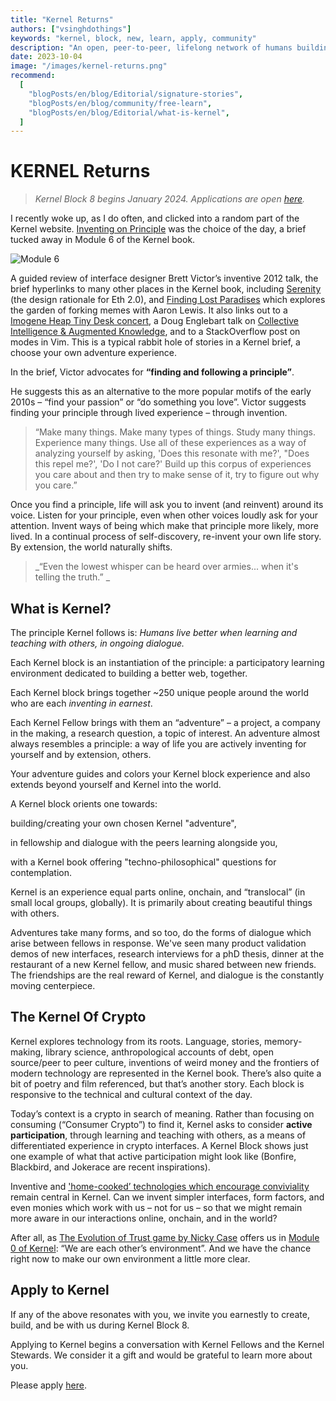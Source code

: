 ```yaml
---
title: "Kernel Returns"
authors: ["vsinghdothings"]
keywords: "kernel, block, new, learn, apply, community"
description: "An open, peer-to-peer, lifelong network of humans building relationships one conversation at a time."
date: 2023-10-04
image: "/images/kernel-returns.png"
recommend:
  [
    "blogPosts/en/blog/Editorial/signature-stories",
    "blogPosts/en/blog/community/free-learn",
    "blogPosts/en/blog/Editorial/what-is-kernel",
  ]
---
```


# KERNEL Returns

> _Kernel Block 8 begins January 2024. Applications are open [here](https://apply.kernel.community/)._

I recently woke up, as I do often, and clicked into a random part of the Kernel website. [Inventing on Principle](/learn/module-6/inventing-on-principle) was the choice of the day, a brief tucked away in Module 6 of the Kernel book. 

<InfoBlock>

![Module 6](/images/module-6.png)

A guided review of interface designer Brett Victor’s inventive 2012 talk, the brief hyperlinks to many other places in the Kernel book, including [Serenity](/learn/module-6/serenity) (the design rationale for Eth 2.0), and [Finding Lost Paradises](/learn/module-4/the-garden) which explores the garden of forking memes with Aaron Lewis. It also links out to a [Imogene Heap Tiny Desk concert](https://www.youtube.com/watch?v=3QtklTXbKUQ&t=556s), a Doug Englebart talk on [Collective Intelligence & Augmented Knowledge](https://www.youtube.com/watch?v=sG3PWet8fDk), and to a StackOverflow post on modes in Vim. This is a typical rabbit hole of stories in a Kernel brief, a choose your own adventure experience. 

</InfoBlock>

In the brief, Victor advocates for **“finding and following a principle”**. 

He suggests this as an alternative to the more popular motifs of the early 2010s – “find your passion” or “do something you love”. Victor suggests finding your principle through lived experience – through invention. 

> “Make many things. Make many types of things. Study many things. Experience many things. Use all of these experiences as a way of analyzing yourself by asking, 'Does this resonate with me?', "Does this repel me?', 'Do I not care?' Build up this corpus of experiences you care about and then try to make sense of it, try to figure out why you care.”

Once you find a principle, life will ask you to invent (and reinvent) around its voice. Listen for your principle, even when other voices loudly ask for your attention. Invent ways of being which make that principle more likely, more lived. In a continual process of self-discovery, re-invent your own life story. By extension, the world naturally shifts. 

> _“Even the lowest whisper can be heard over armies... when it's telling the truth.” _

## What is Kernel?

The principle Kernel follows is: _Humans live better when learning and teaching with others, in ongoing dialogue._

Each Kernel block is an instantiation of the principle: a participatory learning environment dedicated to building a better web, together. 

Each Kernel block brings together ~250 unique people around the world who are each _inventing in earnest_.  

Each Kernel Fellow brings with them an “adventure” – a project, a company in the making, a research question, a topic of interest. An adventure almost always resembles a principle: a way of life you are actively inventing for yourself and by extension, others. 

Your adventure guides and colors your Kernel block experience and also extends beyond yourself and Kernel into the world.  

A Kernel block orients one towards: 

<Process>

building/creating your own chosen Kernel "adventure",

in fellowship and dialogue with the peers learning alongside you,

with a Kernel book offering "techno-philosophical" questions for contemplation.

</Process>

Kernel is an experience equal parts online, onchain, and “translocal” (in small local groups, globally). It is primarily about creating beautiful things with others.

Adventures take many forms, and so too, do the forms of dialogue which arise between fellows in response. We've seen many product validation demos of new interfaces, research interviews for a phD thesis, dinner at the restaurant of a new Kernel fellow, and music shared between new friends. The friendships are the real reward of Kernel, and dialogue is the constantly moving centerpiece.

## The Kernel Of Crypto

Kernel explores technology from its roots. Language, stories, memory-making, library science, anthropological accounts of debt, open source/peer to peer culture, inventions of weird money and the frontiers of modern technology are represented in the Kernel book. There’s also quite a bit of poetry and film referenced, but that’s another story. Each block is responsive to the technical and cultural context of the day.

Today’s context is a crypto in search of meaning. Rather than focusing on consuming (“Consumer Crypto”) to find it, Kernel asks to consider **active participation**, through learning and teaching with others, as a means of differentiated experience in crypto interfaces. A Kernel Block shows just one example of what that active participation might look like (Bonfire, Blackbird, and Jokerace are recent inspirations). 

Inventive and ['home-cooked’ technologies which encourage conviviality](https://www.robinsloan.com/notes/home-cooked-app/) remain central in Kernel. Can we invent simpler interfaces, form factors, and even monies which work with us – not for us – so that we might remain more aware in our interactions online, onchain, and in the world?

After all, as [The Evolution of Trust game by Nicky Case](https://ncase.me/trust/) offers us in [Module 0 of Kernel](https://read.kernel.community/en/learn/module-0/trust/): “We are each other’s environment”. And we have the chance right now to make our own environment a little more clear.

## Apply to Kernel

If any of the above resonates with you, we invite you earnestly to create, build, and be with us during Kernel Block 8. 

Applying to Kernel begins a conversation with Kernel Fellows and the Kernel Stewards. We consider it a gift and would be grateful to learn more about you. 

Please apply [here](https://apply.kernel.community/). 
